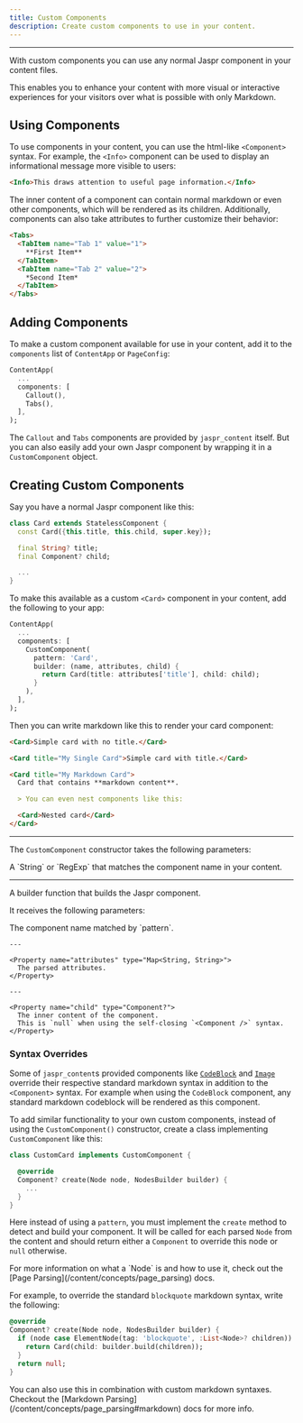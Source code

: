 ```yaml
---
title: Custom Components
description: Create custom components to use in your content.
---
```


---

With custom components you can use any normal Jaspr component in your content files. 

This enables you to enhance your content with more visual or interactive experiences for your visitors over what is possible with only Markdown.

## Using Components

To use components in your content, you can use the html-like `<Component>` syntax. For example, the `<Info>` component can be used to display an informational message more visible to users:

```markdown
<Info>This draws attention to useful page information.</Info>
```

The inner content of a component can contain normal markdown or even other components, which will be rendered as its children. Additionally, components can also take attributes to further customize their behavior: 

```markdown
<Tabs>
  <TabItem name="Tab 1" value="1">
    **First Item**
  </TabItem>
  <TabItem name="Tab 2" value="2">
    *Second Item*
  </TabItem>
</Tabs>
```

## Adding Components

To make a custom component available for use in your content, add it to the `components` list of `ContentApp` or `PageConfig`:

```dart
ContentApp(
  ...
  components: [
    Callout(),
    Tabs(),
  ],
);
```

The `Callout` and `Tabs` components are provided by `jaspr_content` itself. But you can also easily add your own Jaspr component by wrapping it in a `CustomComponent` object.

## Creating Custom Components

Say you have a normal Jaspr component like this:

```dart
class Card extends StatelessComponent {
  const Card({this.title, this.child, super.key});

  final String? title;
  final Component? child;

  ...
}
```

To make this available as a custom `<Card>` component in your content, add the following to your app:

```dart
ContentApp(
  ...
  components: [
    CustomComponent(
      pattern: 'Card',
      builder: (name, attributes, child) {
        return Card(title: attributes['title'], child: child);
      }
    ),
  ],
);
```

Then you can write markdown like this to render your card component:

```markdown
<Card>Simple card with no title.</Card>

<Card title="My Single Card">Simple card with title.</Card>

<Card title="My Markdown Card">
  Card that contains **markdown content**.

  > You can even nest components like this:

  <Card>Nested card</Card>
</Card>
```

---

The `CustomComponent` constructor takes the following parameters:

<Property name="pattern" type="Pattern" required>
  A `String` or `RegExp` that matches the component name in your content.
</Property>

---

<Property name="builder" type="Component Function(...)" required>
  A builder function that builds the Jaspr component.
  
  It receives the following parameters:
  
  <Card>
    <Property name="name" type="String">
      The component name matched by `pattern`. 
    </Property>
    
    ---

    <Property name="attributes" type="Map<String, String>">
      The parsed attributes.
    </Property>

    ---

    <Property name="child" type="Component?">
      The inner content of the component. 
      This is `null` when using the self-closing `<Component />` syntax.
    </Property>
    
   </Card>
</Property>

### Syntax Overrides

Some of `jaspr_content`s provided components like [`CodeBlock`](/content/components/code_block) and [`Image`](/content/components/image) override their respective standard markdown syntax in addition to the `<Component>` syntax. For example when using the `CodeBlock` component, any standard markdown codeblock will be rendered as this component.

To add similar functionality to your own custom components, instead of using the `CustomComponent()` constructor, create a class implementing `CustomComponent` like this:

```dart
class CustomCard implements CustomComponent {

  @override
  Component? create(Node node, NodesBuilder builder) {
    ...
  }
}
```

Here instead of using a `pattern`, you must implement the `create` method to detect and build your component. It will be called for each parsed `Node` from the content and should return either a `Component` to override this node or `null` otherwise.

<Info>
For more information on what a `Node` is and how to use it, check out the [Page Parsing](/content/concepts/page_parsing) docs.
</Info>

For example, to override the standard `blockquote` markdown syntax, write the following:

```dart
@override
Component? create(Node node, NodesBuilder builder) {
  if (node case ElementNode(tag: 'blockquote', :List<Node>? children)) {
    return Card(child: builder.build(children));
  }
  return null;
}
```

<Info>
You can also use this in combination with custom markdown syntaxes. Checkout the [Markdown Parsing](/content/concepts/page_parsing#markdown) docs for more info.
</Info>